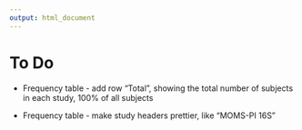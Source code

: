 ```yaml
---
output: html_document
---
```


# To Do

- Frequency table - add row "Total", showing the total number of subjects in each study, 100% of all subjects

- Frequency table - make study headers prettier, like "MOMS-PI 16S"
